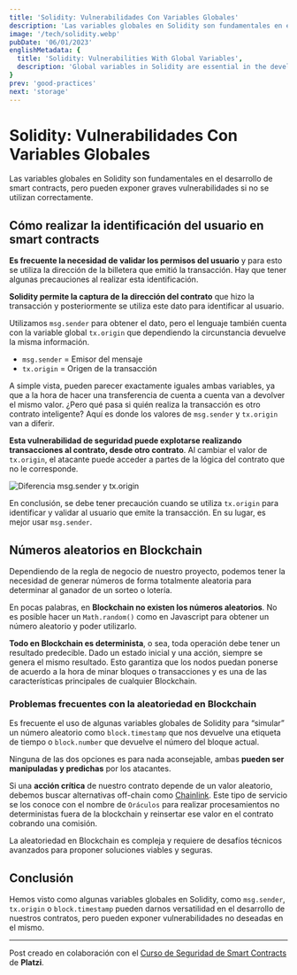 ```yaml
---
title: 'Solidity: Vulnerabilidades Con Variables Globales'
description: 'Las variables globales en Solidity son fundamentales en el desarrollo de smart contracts, pero pueden exponer graves vulnerabilidades si no se utilizan correctamente.'
image: '/tech/solidity.webp'
pubDate: '06/01/2023'
englishMetadata: {
  title: 'Solidity: Vulnerabilities With Global Variables',
  description: 'Global variables in Solidity are essential in the development of smart contracts, but they can expose serious vulnerabilities if not used correctly.'
}
prev: 'good-practices'
next: 'storage'
---
```


# Solidity: Vulnerabilidades Con Variables Globales

Las variables globales en Solidity son fundamentales en el desarrollo de smart contracts, pero pueden exponer graves vulnerabilidades si no se utilizan correctamente.

## Cómo realizar la identificación del usuario en smart contracts

**Es frecuente la necesidad de validar los permisos del usuario** y para esto se utiliza la dirección de la billetera que emitió la transacción. Hay que tener algunas precauciones al realizar esta identificación.

**Solidity permite la captura de la dirección del contrato** que hizo la transacción y posteriormente se utiliza este dato para identificar al usuario.

Utilizamos `msg.sender` para obtener el dato, pero el lenguaje también cuenta con la variable global `tx.origin` que dependiendo la circunstancia devuelve la misma información.

- `msg.sender` = Emisor del mensaje
- `tx.origin` = Origen de la transacción

A simple vista, pueden parecer exactamente iguales ambas variables, ya que a la hora de hacer una transferencia de cuenta a cuenta van a devolver el mismo valor. ¿Pero qué pasa si quién realiza la transacción es otro contrato inteligente? Aquí es donde los valores de `msg.sender` y `tx.origin` van a diferir.

**Esta vulnerabilidad de seguridad puede explotarse realizando transacciones al contrato, desde otro contrato**. Al cambiar el valor de `tx.origin`, el atacante puede acceder a partes de la lógica del contrato que no le corresponde.

![Diferencia msg.sender y tx.origin](/images/solidity-diff-sender-origin.jpg)

En conclusión, se debe tener precaución cuando se utiliza `tx.origin` para identificar y validar al usuario que emite la transacción. En su lugar, es mejor usar `msg.sender`.

## Números aleatorios en Blockchain

Dependiendo de la regla de negocio de nuestro proyecto, podemos tener la necesidad de generar números de forma totalmente aleatoria para determinar al ganador de un sorteo o lotería.

En pocas palabras, en **Blockchain no existen los números aleatorios**. No es posible hacer un `Math.random()` como en Javascript para obtener un número aleatorio y poder utilizarlo.

**Todo en Blockchain es determinista**, o sea, toda operación debe tener un resultado predecible. Dado un estado inicial y una acción, siempre se genera el mismo resultado. Esto garantiza que los nodos puedan ponerse de acuerdo a la hora de minar bloques o transacciones y es una de las características principales de cualquier Blockchain.

### Problemas frecuentes con la aleatoriedad en Blockchain

Es frecuente el uso de algunas variables globales de Solidity para “simular” un número aleatorio como `block.timestamp` que nos devuelve una etiqueta de tiempo o `block.number` que devuelve el número del bloque actual.

Ninguna de las dos opciones es para nada aconsejable, ambas **pueden ser manipuladas y predichas** por los atacantes.

Si una **acción crítica** de nuestro contrato depende de un valor aleatorio, debemos buscar alternativas off-chain como [Chainlink](https://docs.chain.link/ "Chainlink"). Este tipo de servicio se los conoce con el nombre de `Oráculos` para realizar procesamientos no deterministas fuera de la blockchain y reinsertar ese valor en el contrato cobrando una comisión.

La aleatoriedad en Blockchain es compleja y requiere de desafíos técnicos avanzados para proponer soluciones viables y seguras.

## Conclusión

Hemos visto como algunas variables globales en Solidity, como `msg.sender`, `tx.origin` o `block.timestamp` pueden darnos versatilidad en el desarrollo de nuestros contratos, pero pueden exponer vulnerabilidades no deseadas en el mismo.

---
Post creado en colaboración con el [Curso de Seguridad de Smart Contracts](https://platzi.com/cursos/seguridad-smart-contracts/ "Curso de Seguridad de Smart Contracts") de **Platzi**.

